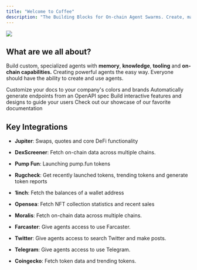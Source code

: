 ```yaml
---
title: "Welcome to Coffee"
description: "The Building Blocks for On-chain Agent Swarms. Create, manage, and interact with on-chain agents through our no-code builder and App Store of Agents featuring a marketplace to buy and sell agents, plugins, and more. "
---
```


![](/imgdocs.png)

## What are we all about?

Build custom, specialized agents with **memory**, **knowledge**, **tooling** and **on-chain capabilities.** Creating powerful agents the easy way. Everyone should have the ability to create and use agents.

<CardGroup cols={2}>
  <Card title="No-code Agent Builder">
    Customize your docs to your company's colors and brands
  </Card>

  <Card title="Agent Marketplace">
    Automatically generate endpoints from an OpenAPI spec
  </Card>

  <Card title="Agent Swarm Infra">
    Build interactive features and designs to guide your users
  </Card>

  <Card title="Plugin Ecosystem">
    Check out our showcase of our favorite documentation
  </Card>
</CardGroup>

## Key Integrations

* **Jupiter**: Swaps, quotes and core DeFi functionality

* **DexScreener**: Fetch on-chain data across multiple chains.

* **Pump Fun**: Launching pump.fun tokens

* **Rugcheck**: Get recently launched tokens, trending tokens and generate token reports

* **1inch**: Fetch the balances of a wallet address

* **Opensea**: Fetch NFT collection statistics and recent sales

* **Moralis**: Fetch on-chain data across multiple chains.

* **Farcaster**: Give agents access to use Farcaster.

* **Twitter**: Give agents access to search Twitter and make posts.

* **Telegram**: Give agents access to use Telegram.

* **Coingecko**: Fetch token data and trending tokens.